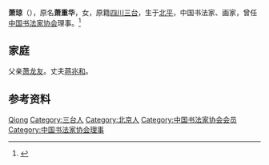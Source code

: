 '''萧琼'''（{{bd|1916年||2001年|}}），原名'''萧重华'''，女，原籍[[四川|四川]][[三台县|三台]]，生于[[北平|北平]]，中国书法家、画家，曾任[[中国书法家协会|中国书法家协会]]理事。<ref>{{Cite book|title=20世纪中国书画家印款小词典|author=倪文东主编; 王培东, 朱关田, 连家生等副主编|publisher=世界图书出版西安有限公司|year=2002|isbn=|location=西安|pages=}}</ref>

== 家庭 ==
父亲[[萧龙友|萧龙友]]。丈夫[[蒋兆和|蒋兆和]]。

== 参考资料 ==
{{reflist}}

{{中国人物小作品}}
{{Navboxes 
| title  = 萧琼在[[中国书法家协会|中国书法家协会]]的职务
| list1  =
{{中国书法家协会第一届理事会}}
{{中国书法家协会第二届理事会}}
}}

{{Authority control}}
{{DEFAULTSORT:Xiao萧}}
[[Category:萧姓|Qiong]]
[[Category:三台人|Category:三台人]]
[[Category:北京人|Category:北京人]]
[[Category:中国书法家协会会员|Category:中国书法家协会会员]]
[[Category:中国书法家协会理事|Category:中国书法家协会理事]]